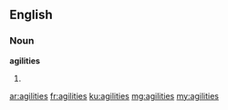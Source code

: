 ==English==

===Noun===
'''agilities'''
# {{plural of|agility}}

[[ar:agilities]]
[[fr:agilities]]
[[ku:agilities]]
[[mg:agilities]]
[[my:agilities]]